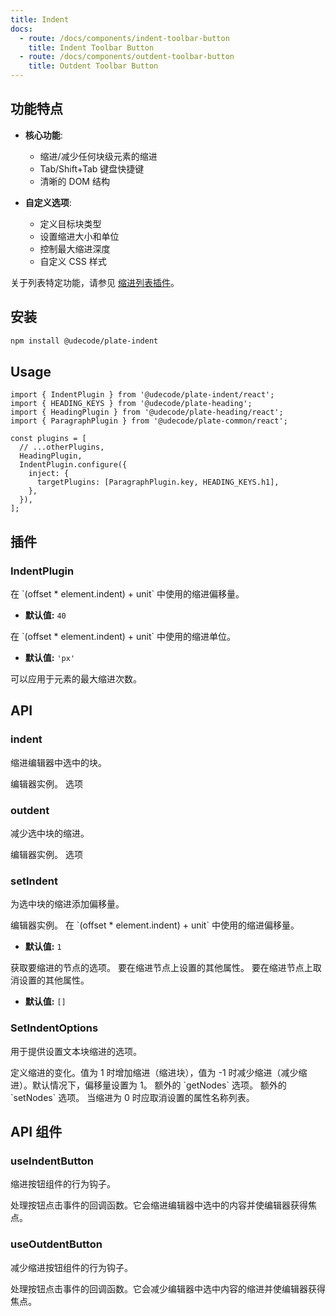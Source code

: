 ```yaml
---
title: Indent
docs:
  - route: /docs/components/indent-toolbar-button
    title: Indent Toolbar Button
  - route: /docs/components/outdent-toolbar-button
    title: Outdent Toolbar Button
---
```


<ComponentPreview name="indent-demo" />

<PackageInfo>

## 功能特点

- **核心功能**:

  - 缩进/减少任何块级元素的缩进
  - Tab/Shift+Tab 键盘快捷键
  - 清晰的 DOM 结构

- **自定义选项**:
  - 定义目标块类型
  - 设置缩进大小和单位
  - 控制最大缩进深度
  - 自定义 CSS 样式

关于列表特定功能，请参见 [缩进列表插件](/docs/indent-list)。

</PackageInfo>

## 安装

```bash
npm install @udecode/plate-indent
```

## Usage

```tsx
import { IndentPlugin } from '@udecode/plate-indent/react';
import { HEADING_KEYS } from '@udecode/plate-heading';
import { HeadingPlugin } from '@udecode/plate-heading/react';
import { ParagraphPlugin } from '@udecode/plate-common/react';

const plugins = [
  // ...otherPlugins,
  HeadingPlugin,
  IndentPlugin.configure({
    inject: {
      targetPlugins: [ParagraphPlugin.key, HEADING_KEYS.h1],
    },
  }),
];
```

## 插件

### IndentPlugin

<APIOptions>
<APIItem name="offset" type="number" optional>
在 `(offset * element.indent) + unit` 中使用的缩进偏移量。

- **默认值:** `40`

</APIItem>
<APIItem name="unit" type="string" optional>
在 `(offset * element.indent) + unit` 中使用的缩进单位。

- **默认值:** `'px'`

</APIItem>
<APIItem name="indentMax" type="number" optional>
可以应用于元素的最大缩进次数。
</APIItem>
</APIOptions>

## API

### indent

缩进编辑器中选中的块。

<APIParameters>
  <APIItem name="editor" type="PlateEditor">
    编辑器实例。
  </APIItem>
  <APIItem name="options" type="SetIndentOptions" optional>
    选项
  </APIItem>
</APIParameters>

### outdent

减少选中块的缩进。

<APIParameters>
  <APIItem name="editor" type="PlateEditor">
    编辑器实例。
  </APIItem>
  <APIItem name="options" type="SetIndentOptions" optional>
    选项
  </APIItem>
</APIParameters>

### setIndent

为选中块的缩进添加偏移量。

<APIParameters>
<APIItem name="editor" type="PlateEditor">
编辑器实例。
</APIItem>
<APIItem name="options" type="SetIndentOptions" optional>
<APISubList>
<APISubListItem parent="options" name="offset" type="number" optional>
在 `(offset * element.indent) + unit` 中使用的缩进偏移量。

- **默认值:** `1`

</APISubListItem>
<APISubListItem
  parent="options"
  name="getNodesOptions"
  type="GetNodeEntriesOptions & UnhangRangeOptions"
  optional
>
获取要缩进的节点的选项。
</APISubListItem>
<APISubListItem
  parent="options"
  name="setNodesProps"
  types="object"
  optional
>
要在缩进节点上设置的其他属性。
</APISubListItem>
<APISubListItem
  parent="options"
  name="unsetNodesProps"
  types="string[]"
  optional
>
要在缩进节点上取消设置的其他属性。

- **默认值:** `[]`

</APISubListItem>
</APISubList>

</APIItem>
</APIParameters>

### SetIndentOptions

用于提供设置文本块缩进的选项。

<APIState>
  <APIItem name="offset" type="number">
    定义缩进的变化。值为 1 时增加缩进（缩进块），值为 -1 时减少缩进（减少缩进）。默认情况下，偏移量设置为 1。
  </APIItem>
  <APIItem
    name="getNodesOptions"
    type="GetNodeEntriesOptions&lt;V&gt; &amp; UnhangRangeOptions"
  >
    额外的 `getNodes` 选项。
  </APIItem>
  <APIItem name="setNodesProps" type="function">
    额外的 `setNodes` 选项。
  </APIItem>
  <APIItem name="unsetNodesProps" type="string[]">
    当缩进为 0 时应取消设置的属性名称列表。
  </APIItem>
</APIState>

## API 组件

### useIndentButton

缩进按钮组件的行为钩子。

<APIReturns>
  <APIItem name="props" type="object">
    <APISubList>
      <APISubListItem parent="props" name="onClick" type="function">
        处理按钮点击事件的回调函数。它会缩进编辑器中选中的内容并使编辑器获得焦点。
      </APISubListItem>
    </APISubList>
  </APIItem>
</APIReturns>

### useOutdentButton

减少缩进按钮组件的行为钩子。

<APIReturns>
  <APIItem name="props" type="object">
    <APISubList>
      <APISubListItem parent="props" name="onClick" type="function">
        处理按钮点击事件的回调函数。它会减少编辑器中选中内容的缩进并使编辑器获得焦点。
      </APISubListItem>
    </APISubList>
  </APIItem>
</APIReturns>

